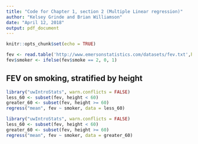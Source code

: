 ```yaml
---
title: "Code for Chapter 1, section 2 (Multiple Linear regression)"
author: "Kelsey Grinde and Brian Williamson"
date: "April 12, 2018"
output: pdf_document
---
```


```r
knitr::opts_chunk$set(echo = TRUE)
```

```r
fev <- read.table('http://www.emersonstatistics.com/datasets/fev.txt',header=T)
fev$smoker <- ifelse(fev$smoke == 2, 0, 1)
```

## FEV on smoking, stratified by height
```r
library("uwIntroStats", warn.conflicts = FALSE)
less_60 <- subset(fev, height < 60)
greater_60 <- subset(fev, height >= 60)
regress("mean", fev ~ smoker, data = less_60)
```
\newpage
```r
library("uwIntroStats", warn.conflicts = FALSE)
less_60 <- subset(fev, height < 60)
greater_60 <- subset(fev, height >= 60)
regress("mean", fev ~ smoker, data = greater_60)
```
